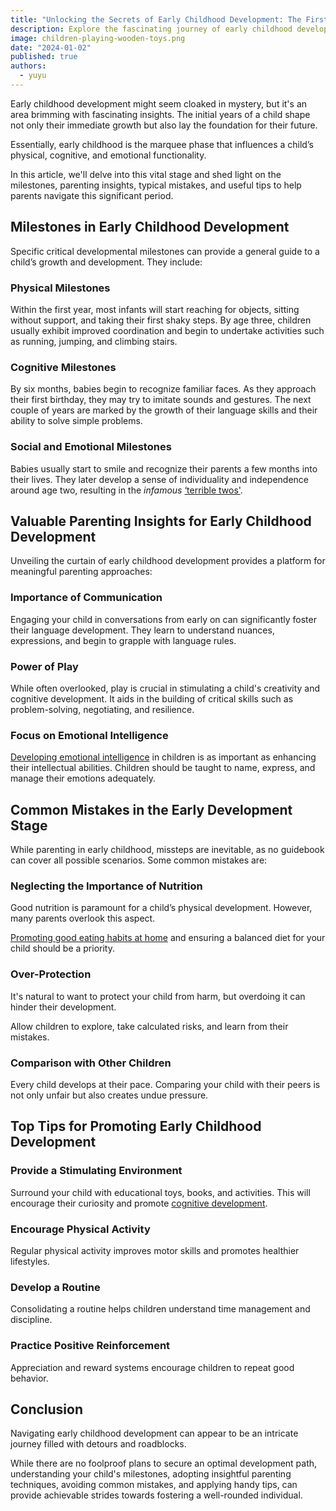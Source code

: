```yaml
---
title: "Unlocking the Secrets of Early Childhood Development: The First Vital Steps"
description: Explore the fascinating journey of early childhood development. Uncover milestones, gain practical parenting insights, and avoid common pitfalls for nurturing your child's potential.
image: children-playing-wooden-toys.png
date: "2024-01-02"
published: true
authors:
  - yuyu
---
```


Early childhood development might seem cloaked in mystery, but it's an area brimming with fascinating insights. The initial years of a child shape not only their immediate growth but also lay the foundation for their future.

Essentially, early childhood is the marquee phase that influences a child’s physical, cognitive, and emotional functionality.

In this article, we'll delve into this vital stage and shed light on the milestones, parenting insights, typical mistakes, and useful tips to help parents navigate this significant period.

## Milestones in Early Childhood Development

Specific critical developmental milestones can provide a general guide to a child’s growth and development. They include:

### Physical Milestones
Within the first year, most infants will start reaching for objects, sitting without support, and taking their first shaky steps. By age three, children usually exhibit improved coordination and begin to undertake activities such as running, jumping, and climbing stairs.

### Cognitive Milestones
By six months, babies begin to recognize familiar faces. As they approach their first birthday, they may try to imitate sounds and gestures. The next couple of years are marked by the growth of their language skills and their ability to solve simple problems.

### Social and Emotional Milestones
Babies usually start to smile and recognize their parents a few months into their lives. They later develop a sense of individuality and independence around age two, resulting in the *infamous* <a href="https://www.parents.com/toddlers-preschoolers/development/behavioral/tackle-terrible-twos" target="_blank">‘terrible twos'</a>.

## Valuable Parenting Insights for Early Childhood Development

Unveiling the curtain of early childhood development provides a platform for meaningful parenting approaches:

### Importance of Communication
Engaging your child in conversations from early on can significantly foster their language development. They learn to understand nuances, expressions, and begin to grapple with language rules.

### Power of Play
While often overlooked, <Link href="/blog/pretend-play-social-skills" title="power of pretend play">play</Link> is crucial in stimulating a child's creativity and cognitive development. It aids in the building of critical skills such as problem-solving, negotiating, and resilience.

### Focus on Emotional Intelligence
<a href="https://www.clinicgeek.com/blog/teaching-children-emotional-intelligence" target="_blank">Developing emotional intelligence</a> in children is as important as enhancing their intellectual abilities. Children should be taught to name, express, and manage their emotions adequately.

## Common Mistakes in the Early Development Stage

While parenting in early childhood, missteps are inevitable, as no guidebook can cover all possible scenarios. Some common mistakes are:

### Neglecting the Importance of Nutrition
Good nutrition is paramount for a child’s physical development. However, many parents overlook this aspect.

<a href="https://www.clinicgeek.com/blog/good-children-eating-habits" target="_blank">Promoting good eating habits at home</a> and ensuring a balanced diet for your child should be a priority.

### Over-Protection
It's natural to want to protect your child from harm, but overdoing it can hinder their development.

Allow children to explore, take calculated risks, and learn from their mistakes.

### Comparison with Other Children
Every child develops at their pace. Comparing your child with their peers is not only unfair but also creates undue pressure.

## Top Tips for Promoting Early Childhood Development

### Provide a Stimulating Environment
Surround your child with <Link href="/blog/best-toys-motor-skills">educational toys</Link>, books, and activities. This will encourage their curiosity and promote <a href="https://en.wikipedia.org/wiki/Cognitive_development" target="_blank">cognitive development</a>.

### Encourage Physical Activity
Regular physical activity improves motor skills and promotes healthier lifestyles.

### Develop a Routine
Consolidating a routine helps children understand time management and discipline.

### Practice Positive Reinforcement
Appreciation and reward systems encourage children to repeat good behavior.

## Conclusion
Navigating early childhood development can appear to be an intricate journey filled with detours and roadblocks.

While there are no foolproof plans to secure an optimal development path, understanding your child's milestones, adopting insightful parenting techniques, avoiding common mistakes, and applying handy tips, can provide achievable strides towards fostering a well-rounded individual.
